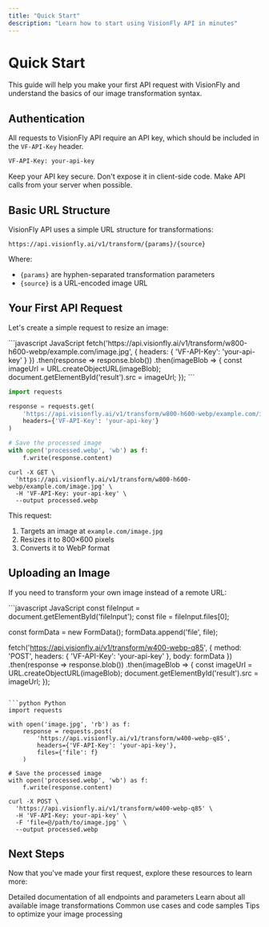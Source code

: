 ```yaml
---
title: "Quick Start"
description: "Learn how to start using VisionFly API in minutes"
---
```


# Quick Start

This guide will help you make your first API request with VisionFly and understand the basics of our image transformation syntax.

## Authentication

All requests to VisionFly API require an API key, which should be included in the `VF-API-Key` header.

```bash
VF-API-Key: your-api-key
```

<Note>
  Keep your API key secure. Don't expose it in client-side code. Make API calls
  from your server when possible.
</Note>

## Basic URL Structure

VisionFly API uses a simple URL structure for transformations:

```
https://api.visionfly.ai/v1/transform/{params}/{source}
```

Where:

- `{params}` are hyphen-separated transformation parameters
- `{source}` is a URL-encoded image URL

## Your First API Request

Let's create a simple request to resize an image:

<CodeGroup>
```javascript JavaScript
fetch('https://api.visionfly.ai/v1/transform/w800-h600-webp/example.com/image.jpg', {
  headers: {
    'VF-API-Key': 'your-api-key'
  }
})
.then(response => response.blob())
.then(imageBlob => {
  const imageUrl = URL.createObjectURL(imageBlob);
  document.getElementById('result').src = imageUrl;
});
```

```python Python
import requests

response = requests.get(
    'https://api.visionfly.ai/v1/transform/w800-h600-webp/example.com/image.jpg',
    headers={'VF-API-Key': 'your-api-key'}
)

# Save the processed image
with open('processed.webp', 'wb') as f:
    f.write(response.content)
```

```curl cURL
curl -X GET \
  'https://api.visionfly.ai/v1/transform/w800-h600-webp/example.com/image.jpg' \
  -H 'VF-API-Key: your-api-key' \
  --output processed.webp
```

</CodeGroup>

This request:

1. Targets an image at `example.com/image.jpg`
2. Resizes it to 800×600 pixels
3. Converts it to WebP format

## Uploading an Image

If you need to transform your own image instead of a remote URL:

<CodeGroup>
```javascript JavaScript
const fileInput = document.getElementById('fileInput');
const file = fileInput.files[0];

const formData = new FormData();
formData.append('file', file);

fetch('https://api.visionfly.ai/v1/transform/w400-webp-q85', {
method: 'POST',
headers: {
'VF-API-Key': 'your-api-key'
},
body: formData
})
.then(response => response.blob())
.then(imageBlob => {
const imageUrl = URL.createObjectURL(imageBlob);
document.getElementById('result').src = imageUrl;
});

````

```python Python
import requests

with open('image.jpg', 'rb') as f:
    response = requests.post(
        'https://api.visionfly.ai/v1/transform/w400-webp-q85',
        headers={'VF-API-Key': 'your-api-key'},
        files={'file': f}
    )

# Save the processed image
with open('processed.webp', 'wb') as f:
    f.write(response.content)
````

```curl cURL
curl -X POST \
  'https://api.visionfly.ai/v1/transform/w400-webp-q85' \
  -H 'VF-API-Key: your-api-key' \
  -F 'file=@/path/to/image.jpg' \
  --output processed.webp
```

</CodeGroup>

## Next Steps

Now that you've made your first request, explore these resources to learn more:

<CardGroup cols={2}>
  <Card title="API Reference" icon="book" href="/api-reference/introduction">
    Detailed documentation of all endpoints and parameters
  </Card>
  <Card
    title="Transformation Parameters"
    icon="sliders"
    href="/api-reference/parameters"
  >
    Learn about all available image transformations
  </Card>
  <Card title="Examples" icon="code" href="/api-reference/examples">
    Common use cases and code samples
  </Card>
  <Card title="Best Practices" icon="star" href="/api-reference/best-practices">
    Tips to optimize your image processing
  </Card>
</CardGroup>

